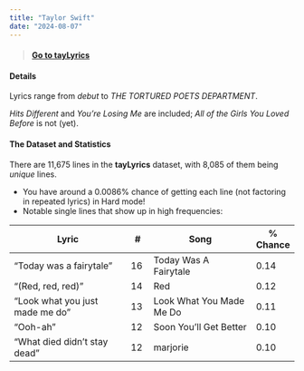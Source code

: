 ```yaml
---
title: "Taylor Swift"
date: "2024-08-07"
---
```


> #### [Go to tayLyrics](https://taylyrics.streamlit.app/)

#### Details

Lyrics range from *debut* to *THE TORTURED POETS DEPARTMENT*.

*Hits Different* and *You're Losing Me* are included; *All of the Girls You Loved Before* is not (yet).

#### The Dataset and Statistics

There are 11,675 lines in the **tayLyrics** dataset, with 8,085 of them being *unique* lines. 

* You have around a 0.0086% chance of getting each line (not factoring in repeated lyrics) in Hard mode! 
* Notable single lines that show up in high frequencies: 

| Lyric | # | Song | % Chance |
| --------------------------------- | ------- | ----------------------------- | ----------- |
| "Today was a fairytale"  | 16    | Today Was A Fairytale | 0.14 |
| "(Red, red, red)" | 14     | Red | 0.12 |
| "Look what you just made me do"   | 13    | Look What You Made Me Do | 0.11 |
| "Ooh-ah"   | 12    | Soon You'll Get Better | 0.10 |
| "What died didn't stay dead"   | 12    | marjorie | 0.10 |

